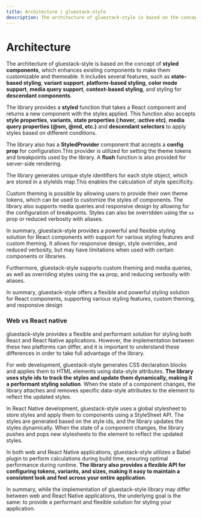 ```yaml
---
title: Architecture | gluestack-style
description: The architecture of gluestack-style is based on the concept of styled components, which enhances existing components to make them customizable and themeable.
---
```



<Meta title="styled/advanced/Architecture" />

# Architecture

The architecture of gluestack-style is based on the concept of **styled components**, which enhances existing components to make them customizable and themeable. It includes several features, such as **state-based styling**, **variant support**, **platform-based styling**, **color mode support**, **media query support**, **context-based styling**, and styling for **descendant components**.

The library provides a **styled** function that takes a React component and returns a new component with the styles applied. This function also accepts **style properties**, **variants**, **state properties (:hover, :active etc)**, **media query properties (@sm, @md, etc.)** and **descendant selectors** to apply styles based on different conditions.

The library also has a **StyledProvider** component that accepts a **config prop** for configuration.This provider is utilized for setting the theme tokens and breakpoints used by the library. A **flush** function is also provided for server-side rendering.

The library generates unique style identifiers for each style object, which are stored in a styleIds map.This enables the calculation of style specificity.

Custom theming is possible by allowing users to provide their own theme tokens, which can be used to customize the styles of components. The library also supports media queries and responsive design by allowing for the configuration of breakpoints. Styles can also be overridden using the `sx` prop or reduced verbosity with aliases.

In summary, gluestack-style provides a powerful and flexible styling solution for React components with support for various styling features and custom theming. It allows for responsive design, style overrides, and reduced verbosity, but may have limitations when used with certain components or libraries.

Furthermore, gluestack-style supports custom theming and media queries, as well as overriding styles using the **`sx`** prop, and reducing verbosity with aliases.

In summary, gluestack-style offers a flexible and powerful styling solution for React components, supporting various styling features, custom theming, and responsive design

### Web vs React native

gluestack-style provides a flexible and performant solution for styling both React and React Native applications. However, the implementation between these two platforms can differ, and it is important to understand these differences in order to take full advantage of the library.

For web development, gluestack-style generates CSS declaration blocks and applies them to HTML elements using data-style attributes. **The library uses style ids to track the styles and update them dynamically, making it a performant styling solution**. When the state of a component changes, the library attaches and removes specific data-style attributes to the element to reflect the updated styles.

In React Native development, gluestack-style uses a global stylesheet to store styles and apply them to components using a StyleSheet API. The styles are generated based on the style ids, and the library updates the styles dynamically. When the state of a component changes, the library pushes and pops new stylesheets to the element to reflect the updated styles.

In both web and React Native applications, gluestack-style utilizes a Babel plugin to perform calculations during build time, ensuring optimal performance during runtime. **The library also provides a flexible API for configuring tokens, variants, and sizes, making it easy to maintain a consistent look and feel across your entire application**.

In summary, while the implementation of gluestack-style library may differ between web and React Native applications, the underlying goal is the same: to provide a performant and flexible solution for styling your application.
